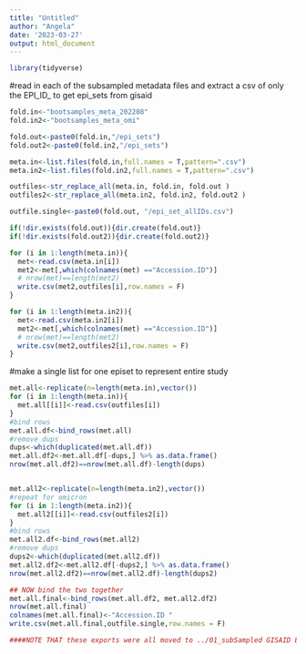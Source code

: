 ```yaml
---
title: "Untitled"
author: "Angela"
date: '2023-03-27'
output: html_document
---
```


```r
library(tidyverse)
```

#read in each of the subsampled metadata files and extract a csv of only the EPI_ID_ to get epi_sets from gisaid
```r
fold.in<-"bootsamples_meta_202208"
fold.in2<-"bootsamples_meta_omi"

fold.out<-paste0(fold.in,"/epi_sets")
fold.out2<-paste0(fold.in2,"/epi_sets")

meta.in<-list.files(fold.in,full.names = T,pattern=".csv")
meta.in2<-list.files(fold.in2,full.names = T,pattern=".csv")

outfiles<-str_replace_all(meta.in, fold.in, fold.out )
outfiles2<-str_replace_all(meta.in2, fold.in2, fold.out2 )

outfile.single<-paste0(fold.out, "/epi_set_allIDs.csv")

if(!dir.exists(fold.out)){dir.create(fold.out)}
if(!dir.exists(fold.out2)){dir.create(fold.out2)}
```

```r
for (i in 1:length(meta.in)){
  met<-read.csv(meta.in[i])
  met2<-met[,which(colnames(met) =="Accession.ID")]
  # nrow(met)==length(met2)
  write.csv(met2,outfiles[i],row.names = F)
}

for (i in 1:length(meta.in2)){
  met<-read.csv(meta.in2[i])
  met2<-met[,which(colnames(met) =="Accession.ID")]
  # nrow(met)==length(met2)
  write.csv(met2,outfiles2[i],row.names = F)
}
```

#make a single list for one episet to represent entire study
```r
met.all<-replicate(n=length(meta.in),vector())
for (i in 1:length(meta.in)){
  met.all[[i]]<-read.csv(outfiles[i])
}
#bind rows
met.all.df<-bind_rows(met.all)
#remove dups
dups<-which(duplicated(met.all.df))
met.all.df2<-met.all.df[-dups,] %>% as.data.frame()
nrow(met.all.df2)==nrow(met.all.df)-length(dups)


met.all2<-replicate(n=length(meta.in2),vector())
#repeat for omicron
for (i in 1:length(meta.in2)){
  met.all2[[i]]<-read.csv(outfiles2[i])
}
#bind rows
met.all2.df<-bind_rows(met.all2)
#remove dups
dups2<-which(duplicated(met.all2.df))
met.all2.df2<-met.all2.df[-dups2,] %>% as.data.frame()
nrow(met.all2.df2)==nrow(met.all2.df)-length(dups2)

## NOW bind the two together
met.all.final<-bind_rows(met.all.df2, met.all2.df2)
nrow(met.all.final)
colnames(met.all.final)<-"Accession.ID "
write.csv(met.all.final,outfile.single,row.names = F)

####NOTE THAT these exports were all moved to ../01_subSampled GISAID EPI_SET
```

